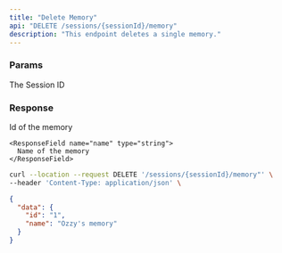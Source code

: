 ```yaml
---
title: "Delete Memory"
api: "DELETE /sessions/{sessionId}/memory"
description: "This endpoint deletes a single memory."
---
```


### Params

<ParamField required path="sessionId" type="string">
  The Session ID
</ParamField>

### Response

<ResponseField name="data" type="App Object">
  <Expandable title="properties">
    <ResponseField name="id" type="string">
      Id of the memory
    </ResponseField>

    <ResponseField name="name" type="string">
      Name of the memory
    </ResponseField>

  </Expandable>
</ResponseField>

<RequestExample>

```bash Example Request
curl --location --request DELETE '/sessions/{sessionId}/memory"' \
--header 'Content-Type: application/json' \
```

</RequestExample>

<ResponseExample>

```json Response
{
  "data": {
    "id": "1",
    "name": "Ozzy's memory"
  }
}
```

</ResponseExample>

